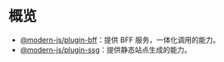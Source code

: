# 概览

- [@modern-js/plugin-bff](/plugin/official/cli-plugins/plugin-bff)：提供 BFF 服务，一体化调用的能力。
- [@modern-js/plugin-ssg](/plugin/official/cli-plugins/plugin-bff)：提供静态站点生成的能力。
